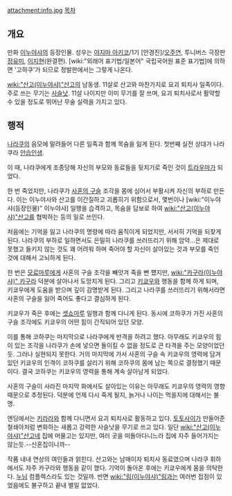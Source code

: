 attachment:info.jpg 
[[목차]]
== 개요 ==
만화 [[이누야샤]]의 등장인물. 성우는 [[야지마 아키코]]/1기 [안경진]/[[오주연]], 투니버스 극장판 [[정유미]], [[이지현]](완결편). [wiki:"외래어 표기법/일본어" 국립국어원 표준 표기법]에 의하면 '고하쿠'가 되므로 정발판에서는 그렇게 나온다.

[[wiki:"산고(이누야샤)"산고]]의 남동생. 11살로 산고와 마찬가지로 요괴 퇴치사 일족이다. 주로 쓰는 무기는 [[사슬낫]]. 11살 나이지만 이미 무기를 잘 쓰며, 요괴 퇴치사로서 활약할 수 있을 정도로 뛰어난 무술 실력을 가지고 있다.

== 행적 ==
[[나라쿠]]의 음모에 말려들어 다른 일족과 함께 목숨을 잃게 된다. 첫번째 실전 상대가 나라쿠라 [[안습]]인생.

이 때, 나라쿠에게 조종당해 자신의 부모와 동료들을 뒷치기로 죽인 것이 [[트라우마]]가 되었다.

한 번 죽었지만, 나라쿠가 [[사혼의 구슬]] 조각을 몸에 심어서 부활시켜 자신의 부하로 만든다. 이는 이누야사와 산고를 이간질하고 괴롭히기 위함으로서, 몇번이나 [wiki:"이누야샤(등장인물)" 이누야샤] 일행을 습격하고, 목숨을 담보로 하여 [[wiki:"산고(이누야샤)"산고]]를 협박하는 등의 일로 쓰인다.

처음에는 기억을 잃고 나라쿠의 명령에 따라 움직이게 되었지만, 서서히 기억을 되찾게 된다. 나라쿠의 부하로 일하면서도 은밀히 나라쿠를 쓰러뜨리기 위해 암약...은 제대로 못했고 들키지 않는 것도 꽤 어려워 하며 죽어야 할 자신이 살아있는 것과 부모를 죽인 것에 대해서 고뇌하게 된다.

한 번은 [[모료마루]]에게 사혼의 구슬 조각을 빼앗겨 죽을 뻔 헀지만, [[wiki:"카구라(이누야샤)" 카구라]] 덕분에 살아나서 도망치게 된다. 그리고 [[키쿄우]]와 행동을 함께 하게 되며, 키쿄우에게 도움을 받으며 깊이 감명받게 된다. 그리고 나라쿠를 쓰러뜨리기 위해서라면 사혼의 구슬을 잃어 죽어도 좋다고 결심하게 된다.

키쿄우가 죽은 후에는 [[셋쇼마루]] 일행과 함께 다니게 된다. 동시에 코하쿠가 가진 사혼의 구슬 조각에도 키쿄우의 어떤 힘이 간직되어 있던 모양.

이를 통해 코하쿠는 마지막으로 나라쿠에게 반격을 하려고 했다. 아무래도 키쿄우의 힘이 있는 조각을 나라쿠가 손에 넣으면 돌이킬 수 없을 정도로 큰 타격을 주는 모양이었던 듯. 그러나 실현되지 못한다. 거의 마지막에 가서 사혼의 구슬 속 키쿄우의 영력에 담겨 있던 키쿄우의 인격이 코하쿠를 살리기 위해 코하쿠의 몸에 남는 쪽으로 결정했기 때문이다. 결국 코하쿠는 키쿄우의 영력을 통해 계속 살아남게 되었다.

사혼의 구슬이 사라진 마지막 화에서도 살아있는 이유는 아무래도 키쿄우의 영력의 영향 때문으로 추정된다. 덕분에 언제 다시 죽게 될지, 늙거나 나이는 먹을지에 대해서는 불명.

엔딩에서는 [[키라라]]와 함께 다니면서 요괴 퇴치사로 활동하고 있다. [[토토사이]]가 만들어준 철쇄아처럼 변화하는 새롭고 강력한 사슬낫을 무기로 쓰고 있다. 일단 [[wiki:"산고(이누야샤)"산고]]네 집에 머물고는 있지만, 여러 곳을 떠돌아다니느라 집에 자주 들어가지는 않는듯.--신혼집이니까--

작품 내내 연상의 여인들과 얽힌다. 산고와는 남매이자 퇴치사 동료였으며 나라쿠 휘하에서도 자주 카구라와 행동을 같이 했다. 기억이 돌아온 후에는 키쿄우에게 몸을 의탁한다. [[누님]] 컴플렉스라도 있는 것일까. 반면 [[wiki:"링(이누야샤)"링]]과는 여러번 접점이 있었음에도 불구하고 끝내 별일 없었다.
